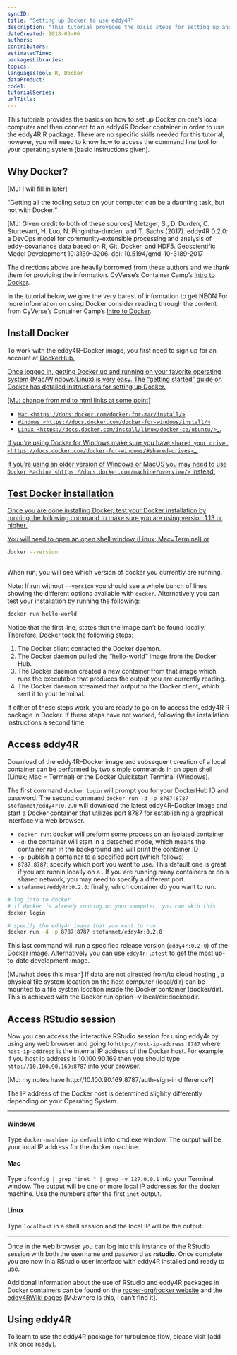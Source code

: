```yaml
---
syncID: 
title: "Setting up Docker to use eddy4R"
description: "This tutorial provides the basic steps for setting up and using Docker to work with the eddy4R R package in a Docker container."
dateCreated: 2018-03-06
authors: 
contributors: 
estimatedTime: 
packagesLibraries: 
topics: 
languagesTool: R, Docker
dataProduct: 
code1: 
tutorialSeries: 
urlTitle: 
---
```


This tutorials provides the basics on how to set up Docker on one's local computer
and then connect to an eddy4R Docker container in order to use the eddy4R R package. 
There are no specific skills needed for this tutorial, however, you will need to
know how to access the command line tool for your operating system 
(basic instructions given). 

## Why Docker? 
[MJ: I will fill in later]

"Getting all the tooling setup on your computer can be a daunting task, but not with Docker." 

[MJ: Given credit to both of these sources]
Metzger, S., D. Durden, C. Sturtevant, H. Luo, N. Pingintha-durden, and T. Sachs (2017). eddy4R 0.2.0: a DevOps model for community-extensible processing and analysis of eddy-covariance data based on R, Git, Docker, and HDF5. Geoscientific Model Development 10:3189–3206. doi: 10.5194/gmd-10-3189-2017

The directions above are heavily borrowed from these authors and we thank them 
for providing the information. CyVerse's Container Camp's 
<a href="https://cyverse-container-camp-workshop-2018.readthedocs-hosted.com/en/latest/docker/dockerintro.html" target="_blank"> Intro to Docker</a>. 


In the tutorial below, we give the very barest of information to get NEON For more information on using Docker consider reading through the content from 
CyVerse's Container Camp's 
<a href="https://cyverse-container-camp-workshop-2018.readthedocs-hosted.com/en/latest/docker/dockerintro.html" target="_blank"> Intro to Docker</a>. 

## Install Docker

To work with the eddy4R–Docker image, you first need to sign up for an 
account at <a href="https://hub.docker.com/" target="_blank">DockerHub. 

Once logged in, getting Docker up and running on your favorite operating system 
(Mac/Windows/Linux) is very easy. The "getting started" guide on Docker has 
detailed instructions for setting up Docker.

[MJ: change from md to html links at some point]

* `Mac <https://docs.docker.com/docker-for-mac/install/>`
* `Windows <https://docs.docker.com/docker-for-windows/install/>`
* `Linux <https://docs.docker.com/install/linux/docker-ce/ubuntu/>`_.

If you're using Docker for Windows make sure you have `shared your drive <https://docs.docker.com/docker-for-windows/#shared-drives>`_. 

If you're using an older version of Windows or MacOS you may need to use `Docker Machine <https://docs.docker.com/machine/overview/>` instead. 

## Test Docker installation

Once you are done installing Docker, test your Docker installation by running 
the following command to make sure you are using version 1.13 or higher. 

You will need to open an open shell window (Linux; Mac=Terminal) or 

``` bash

docker --version
	
```

When run, you will see which version of docker you currently are running.

Note: If run without ``--version`` you should see a whole bunch of lines showing the different options available with ``docker``. Alternatively you can test your installation by running the following:

``` bash

docker run hello-world
```

Notice that the first line, states that the image can't be found locally. Therefore,
Docker took the following steps:

1. The Docker client contacted the Docker daemon.
2. The Docker daemon pulled the "hello-world" image from the Docker Hub.
3. The Docker daemon created a new container from that image which runs the 
executable that produces the output you are currently reading.
4. The Docker daemon streamed that output to the Docker client, which sent it 
to your terminal.

If either of these steps work, you are ready to go on to access the eddy4R R 
package in Docker. If these steps have not worked, following the installation 
instructions a second time. 

## Access eddy4R

Download of the eddy4R–Docker image and subsequent creation of a local container 
can be performed by two simple commands in an open shell (Linux; Mac = Termnal) 
or the Docker Quickstart Terminal (Windows). 

The first command `docker login` will prompt you for your DockerHub ID and password. 
The second command `docker run -d -p 8787:8787 stefanmet/eddy4r:0.2.0` will 
download the latest eddy4R–Docker image and start a Docker container that 
utilizes port 8787 for establishing a graphical interface via web browser.  

* `docker run`: docker will preform some process on an isolated container 
* `-d`: the container will start in a detached mode, which means the container 
run in the background and will print the container ID
* `-p`: publish a container to a specified port (which follows)
* `8787:8787`: specify which port you want to use. This default one is great if 
you are runnin locally on a . If you are running many containers or on a shared network, 
you may need to specify a different port.
* `stefanmet/eddy4r:0.2.0`: finally, which container do you want to run. 



```bash
# log into to docker
# if docker is already running on your computer, you can skip this
docker login 

# specify the eddy4r image that you want to run
docker run -d -p 8787:8787 stefanmet/eddy4r:0.2.0
```

This last command will run a specified release version (`eddy4r:0.2.0`) of the 
Docker image. Alternatively you can use `eddy4r:latest` to get the most up-to-date 
development image. 

[MJ:what does this mean] If data are not directed from/to cloud hosting , a 
physical file system location on the host computer (local/dir) can be mounted 
to a file system location inside the Docker container (docker/dir). This is 
achieved with the Docker run option -v local/dir:docker/dir. 


## Access RStudio session

Now you can access the interactive RStudio session for using eddy4r by using any
web browser and going to `http://host-ip-address:8787` where `host-ip-address` 
is the internal IP address of the Docker host. For example, if you host ip address 
is 10.100.90.169 then you should type `http://10.100.90.169:8787` into your browser. 

[MJ: my notes have http://10.100.90.169:8787/auth-sign-in difference?]

The IP address of the Docker host is determined slighlty differently depending 
on your Operating System. 

***
#### Windows
Type `docker-machine ip default` into cmd.exe window. The output will be your 
local IP address for the docker machine. 

#### Mac

Type `ifconfig | grep "inet " | grep -v 127.0.0.1` into your Terminal window. 
The output will be one or more local IP addresses for the docker machine. Use 
the numbers after the first `inet` output. 

#### Linux
Type `localhost` in a shell session and the local IP will be the output.

***

Once in the web browser you can log into this instance of the RStudio session 
with both the username and password as **rstudio**. Once complete you are now in 
a RStudio user interface with eddy4R installed and ready to use. 

Additional information about the use of RStudio and eddy4R packages in Docker 
containers can be found on the <a href="https://github.com/rocker-org/rocker/wiki/Using-the-RStudio-image" target="_blank">rocker-org/rocker website</a> and the <a href="" target="_blank">eddy4RWiki pages</a> [MJ:where is this, I can't find it]. 

## Using eddy4R

To learn to use the eddy4R package for turbulence flow, please visit [add link 
once ready]. 
